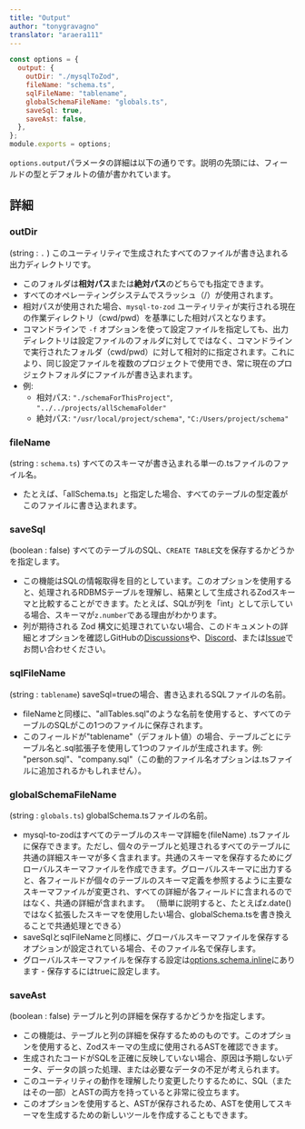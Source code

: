 ```yaml
---
title: "Output"
author: "tonygravagno"
translator: "araera111"
---
```


```js
const options = {
  output: {
    outDir: "./mysqlToZod",
    fileName: "schema.ts",
    sqlFileName: "tablename",
    globalSchemaFileName: "globals.ts",
    saveSql: true,
    saveAst: false,
  },
};
module.exports = options;
```

`options.output`パラメータの詳細は以下の通りです。説明の先頭には、フィールドの型とデフォルトの値が書かれています。

## 詳細

### outDir

(string : `.` ) このユーティリティで生成されたすべてのファイルが書き込まれる出力ディレクトリです。

- このフォルダは**相対パス**または**絶対パス**のどちらでも指定できます。
- すべてのオペレーティングシステムでスラッシュ（/）が使用されます。
- 相対パスが使用された場合、`mysql-to-zod` ユーティリティが実行される現在の作業ディレクトリ（cwd/pwd）を基準にした相対パスとなります。
- コマンドラインで `-f` オプションを使って設定ファイルを指定しても、出力ディレクトリは設定ファイルのフォルダに対してではなく、コマンドラインで実行されたフォルダ（cwd/pwd）に対して相対的に指定されます。これにより、同じ設定ファイルを複数のプロジェクトで使用でき、常に現在のプロジェクトフォルダにファイルが書き込まれます。
- 例:
  - 相対パス: `"./schemaForThisProject"`, `"../../projects/allSchemaFolder"`
  - 絶対パス: `"/usr/local/project/schema"`, `"C:/Users/project/schema"`

### fileName

(string : `schema.ts`) すべてのスキーマが書き込まれる単一の.tsファイルのファイル名。

- たとえば、「allSchema.ts」と指定した場合、すべてのテーブルの型定義がこのファイルに書き込まれます。

### saveSql

(boolean : false) すべてのテーブルのSQL、`CREATE TABLE`文を保存するかどうかを指定します。

- この機能はSQLの情報取得を目的としています。このオプションを使用すると、処理されるRDBMSテーブルを理解し、結果として生成されるZodスキーマと比較することができます。たとえば、SQLが列を「int」として示している場合、スキーマが`z.number`である理由がわかります。
- 列が期待される Zod 構文に処理されていない場合、このドキュメントの詳細とオプションを確認しGitHubの[Discussions](https://github.com/araera111/mysql-to-zod/discussions)や、[Discord](https://github.com/araera111/mysql-to-zod/wiki/Discord)、または[Issue](https://github.com/araera111/mysql-to-zod/issues)でお問い合わせください。

### sqlFileName

(string : `tablename`) saveSql=trueの場合、書き込まれるSQLファイルの名前。

- fileNameと同様に、"allTables.sql"のような名前を使用すると、すべてのテーブルのSQLがこの1つのファイルに保存されます。
- このフィールドが"tablename"（デフォルト値）の場合、テーブルごとにテーブル名と.sql拡張子を使用して1つのファイルが生成されます。例: "person.sql"、"company.sql"（この動的ファイル名オプションは.tsファイルに追加されるかもしれません）。

### globalSchemaFileName

(string : `globals.ts`) globalSchema.tsファイルの名前。

- mysql-to-zodはすべてのテーブルのスキーマ詳細を(fileName) .tsファイルに保存できます。ただし、個々のテーブルと処理されるすべてのテーブルに共通の詳細スキーマが多く含まれます。共通のスキーマを保存するためにグローバルスキーマファイルを作成できます。グローバルスキーマに出力すると、各フィールドが個々のテーブルのスキーマ定義を参照するように主要なスキーマファイルが変更され、すべての詳細が各フィールドに含まれるのではなく、共通の詳細が含まれます。
  （簡単に説明すると、たとえばz.date()ではなく拡張したスキーマを使用したい場合、globalSchema.tsを書き換えることで共通処理とできる）
- saveSqlとsqlFileNameと同様に、グローバルスキーマファイルを保存するオプションが設定されている場合、そのファイル名で保存します。
- グローバルスキーマファイルを保存する設定は[options.schema.inline](/options/schema#inline)にあります - 保存するにはtrueに設定します。

### saveAst

(boolean : false) テーブルと列の詳細を保存するかどうかを指定します。

- この機能は、テーブルと列の詳細を保存するためのものです。このオプションを使用すると、Zodスキーマの生成に使用されるASTを確認できます。
- 生成されたコードがSQLを正確に反映していない場合、原因は予期しないデータ、データの誤った処理、または必要なデータの不足が考えられます。
- このユーティリティの動作を理解したり変更したりするために、SQL（またはその一部）とASTの両方を持っていると非常に役立ちます。
- このオプションを使用すると、ASTが保存されるため、ASTを使用してスキーマを生成するための新しいツールを作成することもできます。
